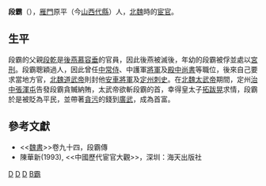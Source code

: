 '''段霸'''（{{bd|380年||440年||catIdx=Duan,段}}），[[雁门郡|雁門]]原平（今[[山西省|山西]][[代县|代縣]]）人，[[北魏|北魏]]時的[[宦官|宦官]]。
==生平==
段霸的父親[[段乾|段乾]]是[[後燕|後燕]][[慕容垂|慕容垂]]的官員，因此後燕被滅後，年幼的段霸被俘並處以[[宮刑|宮刑]]。段霸聰穎過人，因此曾任[[中常侍|中常侍]]、中護軍[[將軍|將軍]]及[[殿中尚書|殿中尚書]]等職位，後來自己要求當地方官，[[北魏道武帝|北魏道武帝]]則封他[[安車將軍|安車將軍]]及[[定州|定州]][[刺史|刺史]]。在[[北魏太武帝|北魏太武帝]]期間，定州[[治中|治中]][[張渾屯|張渾屯]]告發段霸貪贓納賄，太武帝欲斬段霸的首，幸得皇太子[[拓跋晃|拓跋晃]]求情，段霸於是被貶為平民，並帶著[[貪污|貪污]]的錢到[[廣武|廣武]]，成為首富。

==參考文獻==
* <<[[魏書|魏書]]>>卷九十四，段霸傳
* 陳華新(1993), <<中國歷代宦官大觀>>，深圳：海天出版社

[[Category:北魏宦官|D]]
[[Category:北魏官员|D]]
[[Category:代县人|D]]
[[Category:段姓|B霸]]
